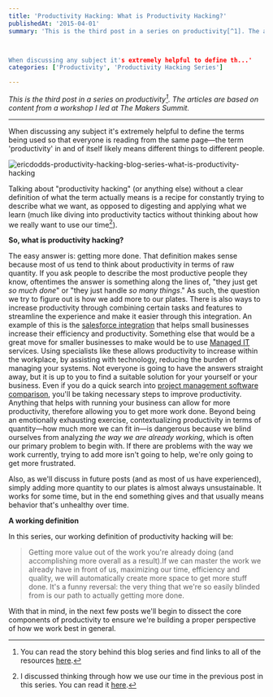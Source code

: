 ```yaml
---
title: 'Productivity Hacking: What is Productivity Hacking?'
publishedAt: '2015-04-01'
summary: 'This is the third post in a series on productivity[^1]. The articles are based on content from a workshop I led at The Makers Summit.



When discussing any subject it's extremely helpful to define th...'
categories: ['Productivity', 'Productivity Hacking Series']

---
```


*This is the third post in a series on productivity[^1]. The articles are based on content from a workshop I led at The Makers Summit.*

* * *

When discussing any subject it's extremely helpful to define the terms being used so that everyone is reading from the same page—the term 'productivity' in and of itself likely means different things to different people.

<Image src="/images/blog/productivity-hacking-what-is-productivity-hacking/fb66b-ericdodds-productivity-hacking-blog-series-what-is-productivity-hacking.jpg" alt="ericdodds-productivity-hacking-blog-series-what-is-productivity-hacking" width={800} height={600} />

Talking about "productivity hacking" (or anything else) without a clear definition of what the term actually means is a recipe for constantly trying to describe what we want, as opposed to digesting and applying what we learn (much like diving into productivity tactics without thinking about how we really want to use our time[^2]).

**So, what is productivity hacking?**

The easy answer is: getting more done. That definition makes sense because most of us tend to think about productivity in terms of raw quantity. If you ask people to describe the most productive people they know, oftentimes the answer is something along the lines of, "they just get *so much done*" or "they just handle *so many things*." As such, the question we try to figure out is how we add more to our plates. There is also ways to increase productivity through combining certain tasks and features to streamline the experience and make it easier through this integration. An example of this is the [salesforce integration](https://www.salesforce.com/solutions/small-business-solutions/integrations/) that helps small businesses increase their efficiency and productivity. Something else that would be a great move for smaller businesses to make would be to use [Managed IT](https://www.netcov.com/managed-it-2/) services. Using specialists like these allows productivity to increase within the workplace, by assisting with technology, reducing the burden of managing your systems. Not everyone is going to have the answers straight away, but it is up to you to find a suitable solution for your yourself or your business. Even if you do a quick search into [project management software comparison](https://www.mavenlink.com/pricing/project-management-software-comparison), you'll be taking necessary steps to improve productivity. Anything that helps with running your business can allow for more productivity, therefore allowing you to get more work done. Beyond being an emotionally exhausting exercise, contextualizing productivity in terms of quantity—how much more we can fit in—is dangerous because we blind ourselves from analyzing *the way we are already working*, which is often our primary problem to begin with. If there are problems with the way we work currently, trying to add more isn't going to help, we're only going to get more frustrated.

Also, as we'll discuss in future posts (and as most of us have experienced), simply adding more quantity to our plates is almost always unsustainable. It works for some time, but in the end something gives and that usually means behavior that's unhealthy over time.

**A working definition**

In this series, our working definition of productivity hacking will be:

> Getting more value out of the work you're already doing (and accomplishing more overall as a result).If we can master the work we already have in front of us, maximizing our time, efficiency and quality, we will automatically create more space to get more stuff done. It's a funny reversal: the very thing that we're so easily blinded from is our path to actually getting more done.

With that in mind, in the next few posts we'll begin to dissect the core components of productivity to ensure we're building a proper perspective of how we work best in general.

[^1]: You can read the story behind this blog series and find links to all of the resources [here](https://ericdodds.com/series-productivity-hacking/).



[^2]: I discussed thinking through how we use our time in the previous post in this series. You can read it [here](https://ericdodds.com/productivity-hacking-what-would-you-do-with-more-time/).
